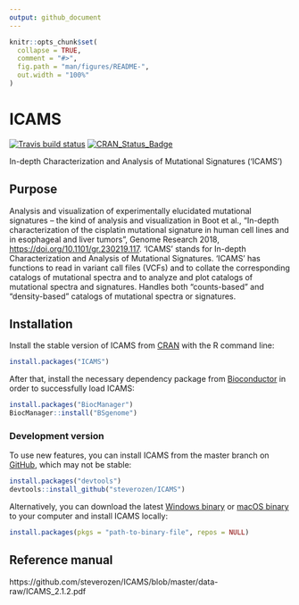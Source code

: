 ```yaml
---
output: github_document
---
```


<!-- README.md is generated from README.Rmd. Please edit that file -->

```r
knitr::opts_chunk$set(
  collapse = TRUE,
  comment = "#>",
  fig.path = "man/figures/README-",
  out.width = "100%"
)
```
# ICAMS

<!-- badges: start -->

  [![Travis build status](https://travis-ci.com/steverozen/ICAMS.svg?branch=master)](https://travis-ci.com/steverozen/ICAMS)
  [![CRAN_Status_Badge](http://www.r-pkg.org/badges/version/ICAMS)](https://cran.r-project.org/package=ICAMS)

<!-- badges: end -->

In-depth Characterization and Analysis of Mutational Signatures ('ICAMS')

## Purpose

Analysis and visualization of experimentally elucidated mutational
    signatures -- the kind of analysis and visualization in Boot et al.,
    "In-depth characterization of the cisplatin mutational signature in 
    human cell lines and in esophageal and liver tumors", Genome Research 2018, 
    <https://doi.org/10.1101/gr.230219.117>. 'ICAMS' stands for In-depth Characterization 
    and Analysis of Mutational Signatures. 'ICAMS' has functions to read in 
    variant call files (VCFs) and to collate the corresponding catalogs of 
    mutational spectra and to analyze and plot catalogs of mutational spectra
    and signatures. Handles both "counts-based" and "density-based" catalogs
    of mutational spectra or signatures.

## Installation

Install the stable version of ICAMS from [CRAN](https://cran.r-project.org/) with the R command line:

``` r
install.packages("ICAMS")
```

After that, install the necessary dependency package
from [Bioconductor](https://www.bioconductor.org/) in order to successfully load ICAMS:

``` r
install.packages("BiocManager")
BiocManager::install("BSgenome")
```

### Development version

To use new features, you can install ICAMS from the master branch on [GitHub](https://github.com/), which may not be stable:

``` r
install.packages("devtools")
devtools::install_github("steverozen/ICAMS")
```
Alternatively, you can download the latest [Windows binary](https://raw.githubusercontent.com/steverozen/ICAMS/master/data-raw/source-code/Windows-binary/ICAMS_2.1.2.9000.zip) or [macOS binary](https://raw.githubusercontent.com/steverozen/ICAMS/master/data-raw/source-code/macOS-binary/ICAMS_2.1.2.9000.tgz) to your computer and install ICAMS locally:

``` r
install.packages(pkgs = "path-to-binary-file", repos = NULL)
```

## Reference manual

https://github.com/steverozen/ICAMS/blob/master/data-raw/ICAMS_2.1.2.pdf
